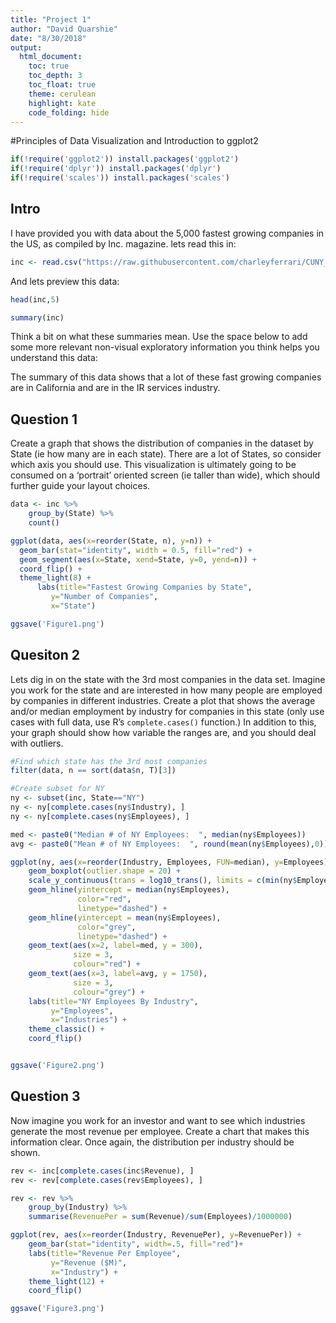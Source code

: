 ```yaml
---
title: "Project 1"
author: "David Quarshie"
date: "8/30/2018"
output:
  html_document:
    toc: true
    toc_depth: 3  
    toc_float: true
    theme: cerulean
    highlight: kate
    code_folding: hide
---
```


#Principles of Data Visualization and Introduction to ggplot2  

```r
if(!require('ggplot2')) install.packages('ggplot2')
if(!require('dplyr')) install.packages('dplyr')
if(!require('scales')) install.packages('scales')
```

## Intro
I have provided you with data about the 5,000 fastest growing companies in the US, as compiled by Inc. magazine. lets read this in:


```r
inc <- read.csv("https://raw.githubusercontent.com/charleyferrari/CUNY_DATA_608/master/module1/Data/inc5000_data.csv", header= TRUE)

```

And lets preview this data:

```r
head(inc,5)
```
```r
summary(inc)
```

Think a bit on what these summaries mean. Use the space below to add some more relevant non-visual exploratory information you think helps you understand this data:

The summary of this data shows that a lot of these fast growing companies are in California and are in the IR services industry. 


## Question 1

Create a graph that shows the distribution of companies in the dataset by State (ie how many are in each state). There are a lot of States, so consider which axis you should use. This visualization is ultimately going to be consumed on a 'portrait' oriented screen (ie taller than wide), which should further guide your layout choices.

```r
data <- inc %>% 
    group_by(State) %>% 
    count()

ggplot(data, aes(x=reorder(State, n), y=n)) + 
  geom_bar(stat="identity", width = 0.5, fill="red") +
  geom_segment(aes(x=State, xend=State, y=0, yend=n)) +
  coord_flip() +
  theme_light(8) +
      labs(title="Fastest Growing Companies by State", 
         y="Number of Companies", 
         x="State")

ggsave('Figure1.png')  

```


## Quesiton 2

Lets dig in on the state with the 3rd most companies in the data set. Imagine you work for the state and are interested in how many people are employed by companies in different industries. Create a plot that shows the average and/or median employment by industry for companies in this state (only use cases with full data, use R's `complete.cases()` function.) In addition to this, your graph should show how variable the ranges are, and you should deal with outliers.

```r
#Find which state has the 3rd most companies
filter(data, n == sort(data$n, T)[3])

#Create subset for NY
ny <- subset(inc, State=="NY")
ny <- ny[complete.cases(ny$Industry), ] 
ny <- ny[complete.cases(ny$Employees), ] 

med <- paste0("Median # of NY Employees:  ", median(ny$Employees))
avg <- paste0("Mean # of NY Employees:  ", round(mean(ny$Employees),0))

ggplot(ny, aes(x=reorder(Industry, Employees, FUN=median), y=Employees)) + 
    geom_boxplot(outlier.shape = 20) + 
    scale_y_continuous(trans = log10_trans(), limits = c(min(ny$Employees), max(ny$Employees))) +
    geom_hline(yintercept = median(ny$Employees),
               color="red", 
               linetype="dashed") +
    geom_hline(yintercept = mean(ny$Employees),
               color="grey", 
               linetype="dashed") +
    geom_text(aes(x=2, label=med, y = 300), 
              size = 3,
              colour="red") +
    geom_text(aes(x=3, label=avg, y = 1750), 
              size = 3,
              colour="grey") +
    labs(title="NY Employees By Industry",
         y="Employees", 
         x="Industries") + 
    theme_classic() +
    coord_flip()


ggsave('Figure2.png') 
```

## Question 3

Now imagine you work for an investor and want to see which industries generate the most revenue per employee. Create a chart that makes this information clear. Once again, the distribution per industry should be shown.

```r
rev <- inc[complete.cases(inc$Revenue), ]
rev <- rev[complete.cases(rev$Employees), ] 

rev <- rev %>%
    group_by(Industry) %>%
    summarise(RevenuePer = sum(Revenue)/sum(Employees)/1000000)

ggplot(rev, aes(x=reorder(Industry, RevenuePer), y=RevenuePer)) + 
    geom_bar(stat="identity", width=.5, fill="red")+ 
    labs(title="Revenue Per Employee",
         y="Revenue ($M)", 
         x="Industry") + 
    theme_light(12) +
    coord_flip()

ggsave('Figure3.png') 
```

